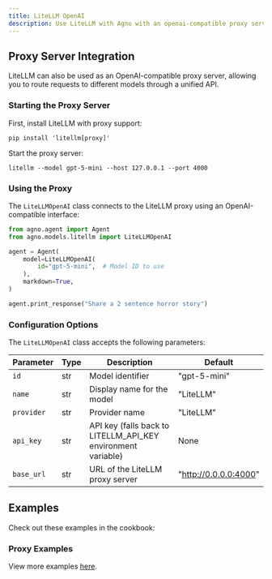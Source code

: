 ```yaml
---
title: LiteLLM OpenAI
description: Use LiteLLM with Agno with an openai-compatible proxy server.
---
```


## Proxy Server Integration

LiteLLM can also be used as an OpenAI-compatible proxy server, allowing you to route requests to different models through a unified API.

### Starting the Proxy Server

First, install LiteLLM with proxy support:

```shell
pip install 'litellm[proxy]'
```

Start the proxy server:

```shell
litellm --model gpt-5-mini --host 127.0.0.1 --port 4000
```

### Using the Proxy

The `LiteLLMOpenAI` class connects to the LiteLLM proxy using an OpenAI-compatible interface:

```python
from agno.agent import Agent
from agno.models.litellm import LiteLLMOpenAI

agent = Agent(
    model=LiteLLMOpenAI(
        id="gpt-5-mini",  # Model ID to use
    ),
    markdown=True,
)

agent.print_response("Share a 2 sentence horror story")
```

### Configuration Options

The `LiteLLMOpenAI` class accepts the following parameters:

| Parameter  | Type | Description                                                  | Default               |
| ---------- | ---- | ------------------------------------------------------------ | --------------------- |
| `id`       | str  | Model identifier                                             | "gpt-5-mini"              |
| `name`     | str  | Display name for the model                                   | "LiteLLM"             |
| `provider` | str  | Provider name                                                | "LiteLLM"             |
| `api_key`  | str  | API key (falls back to LITELLM_API_KEY environment variable) | None                  |
| `base_url` | str  | URL of the LiteLLM proxy server                              | "http://0.0.0.0:4000" |

## Examples

Check out these examples in the cookbook:

### Proxy Examples

<Note> View more examples [here](/examples/models/litellm_openai/basic). </Note>
